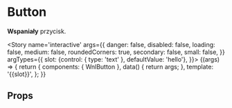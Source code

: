 
<Meta title='attoms/Button' component={WnlButton} />

# Button

**Wspaniały** przycisk.

<Story name='interactive'
    args={{
    danger: false,
    disabled: false,
    loading: false,
    medium: false,
    roundedCorners: true,
    secondary: false,
    small: false,
    }}
    argTypes={{
        slot: {control: { type: 'text' }, defaultValue: 'hello'},
    }}>
    {(args) => {
        return {
            components: { WnlButton },
            data() {
                return args;
            },
            template: '<wnl-button :danger="danger" :disabled="disabled" :loading="loading" :medium="medium" :roundedCorners="roundedCorners" :secondary="secondary" :small="small">{{slot}}</wnl-button>',
        };
    }}
</Story>

## Props

<Props of={WnlButton} />
